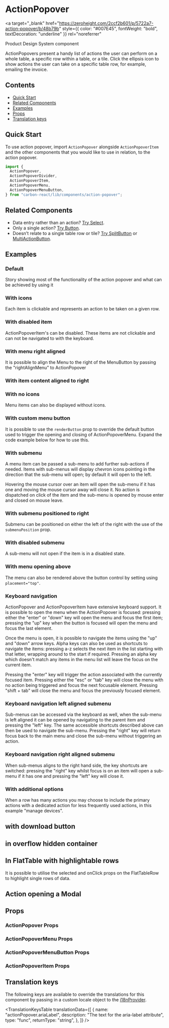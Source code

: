 

<Meta title="Action Popover" of={ActionPopoverStories} />

# ActionPopover

<a
  target="_blank"
  href="https://zeroheight.com/2ccf2b601/p/5722a7-action-popover/b/48b79b"
  style={{ color: "#007E45", fontWeight: "bold", textDecoration: "underline" }}
  rel="noreferrer"
>
  Product Design System component
</a>

ActionPopovers present a handy list of actions the user can perform on a whole table, a specific row within a table, or a tile.
Click the ellipsis icon to show actions the user can take on a specific table row, for example, emailing the invoice.

## Contents

- [Quick Start](#quick-start)
- [Related Components](#related-components)
- [Examples](#examples)
- [Props](#props)
- [Translation keys](#translation-keys)

## Quick Start

To use action popover, import `ActionPopover` alongside `ActionPopoverItem` and the other components that you would like to use in relation,
to the action popover.

```javascript
import {
  ActionPopover,
  ActionPopoverDivider,
  ActionPopoverItem,
  ActionPopoverMenu,
  ActionPopoverMenuButton,
} from "carbon-react/lib/components/action-popover";
```

## Related Components

- Data entry rather than an action? [Try Select](../?path=/docs/select--docs).
- Only a single action? [Try Button](../?path=/docs/button--docs).
- Doesn’t relate to a single table row or tile? [Try SplitButton](../?path=/docs/split-button--docs) or [MultiActionButton](../?path=/docs/multi-action-button--docs).

## Examples

### Default

Story showing most of the functionality of the action popover and what can be achieved by using it

<Canvas of={ActionPopoverStories.Default} />

### With icons

Each item is clickable and represents an action to be taken on a given row.

<Canvas of={ActionPopoverStories.Icons} />

### With disabled item

ActionPopoverItem&apos;s can be disabled. These items are not clickable and can not be navigated to with the keyboard.

<Canvas of={ActionPopoverStories.DisabledItems} />

### With menu right aligned

It is possible to align the Menu to the right of the MenuButton by passing the &quot;rightAlignMenu&quot; to ActionPopover

<Canvas of={ActionPopoverStories.MenuRightAligned} />

### With item content aligned to right

<Canvas of={ActionPopoverStories.ContentAlignedRight} />

### With no icons

Menu items can also be displayed without icons.

<Canvas of={ActionPopoverStories.NoIcons} />

### With custom menu button

It is possible to use the `renderButton` prop to override the default button used to trigger the opening and closing of
ActionPopoverMenu. Expand the code example below for how to use this.

<Canvas of={ActionPopoverStories.CustomMenuButton} />

### With submenu

A menu item can be passed a sub-menu to add further sub-actions if needed. Items with sub-menus will display chevron
icons pointing in the direction that the sub-menu will open; by default it will open to the left.

Hovering the mouse cursor over an item will open the sub-menu if it has one and moving the mouse cursor away will
close it. No action is dispatched on click of the item and the sub-menu is opened by mouse enter and closed on mouse
leave.

<Canvas of={ActionPopoverStories.Submenu} />

### With submenu positioned to right

Submenu can be positioned on either the left of the right with the use of the `submenuPosition` prop.

<Canvas of={ActionPopoverStories.SubmenuPositionedRight} />

### With disabled submenu

A sub-menu will not open if the item is in a disabled state.

<Canvas of={ActionPopoverStories.DisabledSubmenu} />

### With menu opening above

The menu can also be rendered above the button control by setting using `placement="top"`.

<Canvas of={ActionPopoverStories.MenuOpeningAbove} />

### Keyboard navigation

ActionPopover and ActionPopoverItem have extensive keyboard support. It is possible to open the menu when the
ActionPopover is focused: pressing either the "enter" or "down" key will open the menu and focus the first item;
pressing the "up" key when the button is focused will open the menu and focus the last element.

Once the menu is open, it is possible to navigate the items using the "up" and "down" arrow keys. Alpha keys can also
be used as shortcuts to navigate the items: pressing a-z selects the next item in the list starting with that letter,
wrapping around to the start if required. Pressing an alpha key which doesn't match any items in the menu list will
leave the focus on the current item.

Pressing the "enter" key will trigger the action associated with the currently focused item. Pressing either the "esc"
or "tab" key will close the menu with no action being triggered and focus the next focusable element. Pressing
"shift + tab" will close the menu and focus the previously focused element.

<Canvas of={ActionPopoverStories.KeyboardNavigation} />

### Keyboard navigation left aligned submenu

Sub-menus can be accessed via the keyboard as well, when the sub-menu is left aligned it can be opened by navigating to
the parent item and pressing the "left" key. The same accessible shortcuts described above can then be used to navigate
the sub-menu. Pressing the "right" key will return focus back to the main menu and close the sub-menu without
triggering an action.

<Canvas of={ActionPopoverStories.KeyboardNavigationLeftAlignedSubmenu} />

### Keyboard navigation right aligned submenu

When sub-menus aligns to the right hand side, the key shortcuts are switched: pressing the "right" key whilst focus
is on an item will open a sub-menu if it has one and pressing the "left" key will close it.

<Canvas of={ActionPopoverStories.KeyboardNavigationRightAlignedSubmenu} />

### With additional options

When a row has many actions you may choose to include the primary actions with a dedicated action for less frequently
used actions, in this example "manage devices".

<Canvas of={ActionPopoverStories.AdditionalOptions} />

## with download button

<Canvas of={ActionPopoverStories.DownloadButton} />

## in overflow hidden container

<Canvas of={ActionPopoverStories.InOverflowHiddenContainer} />

## In FlatTable with highlightable rows

It is possible to utilise the selected and onClick props on the FlatTableRow to highlight single rows of data.

<Canvas of={ActionPopoverStories.InFlatTable} />

## Action opening a Modal

<Canvas of={ActionPopoverStories.OpeningAModal} />

## Props

### ActionPopover Props

<ArgTypes of={ActionPopoverStories} />

### ActionPopoverMenu Props

<ArgTypes of={ActionPopoverMenuStories} />

### ActionPopoverMenuButton Props

<ArgTypes of={ActionPopoverMenuButtonStories} />

### ActionPopoverItem Props

<ArgTypes of={ActionPopoverItemStories} />

## Translation keys

The following keys are available to override the translations for this component by passing in a custom locale object
to the [i18nProvider](../?path=/docs/documentation-i18n--docs).

<TranslationKeysTable
  translationData={[
    {
      name: "actionPopover.ariaLabel",
      description: "The text for the aria-label attribute",
      type: "func",
      returnType: "string",
    },
  ]}
/>
